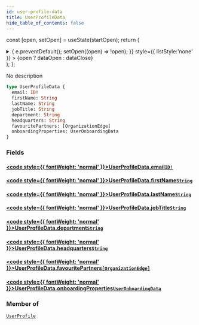 ```yaml
---
id: user-profile-data
title: UserProfileData
hide_table_of_contents: false
---
```






const [open, setOpen] = useState(startOpen);
return (
<details {...(open ? { open: true } : {})} className="details" style={{ border:'none', boxShadow:'none', background:'var(--ifm-background-color)' }}>
<summary
onClick={(e) => {
e.preventDefault();
setOpen((open) => !open);
}}
style={{ listStyle:'none' }} >
{open ? dataOpen : dataClose}
</summary>
{open && children}
</details>
);
};

No description

```graphql
type UserProfileData {
  email: ID!
  firstName: String
  lastName: String
  jobTitle: String
  department: String
  headquarters: String
  favouritePartners: [OrganizationEdge]
  onboardingProperties: UserOnboardingData
}
```

### Fields

#### [<code style={{ fontWeight: 'normal' }}>UserProfileData.<b>email</b></code>](#)<Bullet />[`ID!`](/api/scalars/id) <Badge class="badge badge--secondary" text="non-null"/> <Badge class="badge badge--secondary" text="scalar"/>

>

#### [<code style={{ fontWeight: 'normal' }}>UserProfileData.<b>firstName</b></code>](#)<Bullet />[`String`](/api/scalars/string) <Badge class="badge badge--secondary" text="scalar"/>

>

#### [<code style={{ fontWeight: 'normal' }}>UserProfileData.<b>lastName</b></code>](#)<Bullet />[`String`](/api/scalars/string) <Badge class="badge badge--secondary" text="scalar"/>

>

#### [<code style={{ fontWeight: 'normal' }}>UserProfileData.<b>jobTitle</b></code>](#)<Bullet />[`String`](/api/scalars/string) <Badge class="badge badge--secondary" text="scalar"/>

>

#### [<code style={{ fontWeight: 'normal' }}>UserProfileData.<b>department</b></code>](#)<Bullet />[`String`](/api/scalars/string) <Badge class="badge badge--secondary" text="scalar"/>

>

#### [<code style={{ fontWeight: 'normal' }}>UserProfileData.<b>headquarters</b></code>](#)<Bullet />[`String`](/api/scalars/string) <Badge class="badge badge--secondary" text="scalar"/>

>

#### [<code style={{ fontWeight: 'normal' }}>UserProfileData.<b>favouritePartners</b></code>](#)<Bullet />[`[OrganizationEdge]`](/api/objects/organization-edge) <Badge class="badge badge--secondary" text="list"/> <Badge class="badge badge--secondary" text="object"/>

>

#### [<code style={{ fontWeight: 'normal' }}>UserProfileData.<b>onboardingProperties</b></code>](#)<Bullet />[`UserOnboardingData`](/api/objects/user-onboarding-data) <Badge class="badge badge--secondary" text="object"/>

>

### Member of

[`UserProfile`](/api/objects/user-profile) <Badge class="badge badge--secondary" text="object"/>
